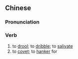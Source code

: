 ==Chinese==
{{zh-forms|type=12}}

===Pronunciation===
{{zh-pron
|m=liú kǒushuǐ
|c=lau4 hau2 seoi2
|cat=v
}}

===Verb===
{{zh-verb}}

# to [[drool]]; to [[dribble]]; to [[salivate]]
# to [[covet]]; to [[hanker]] for